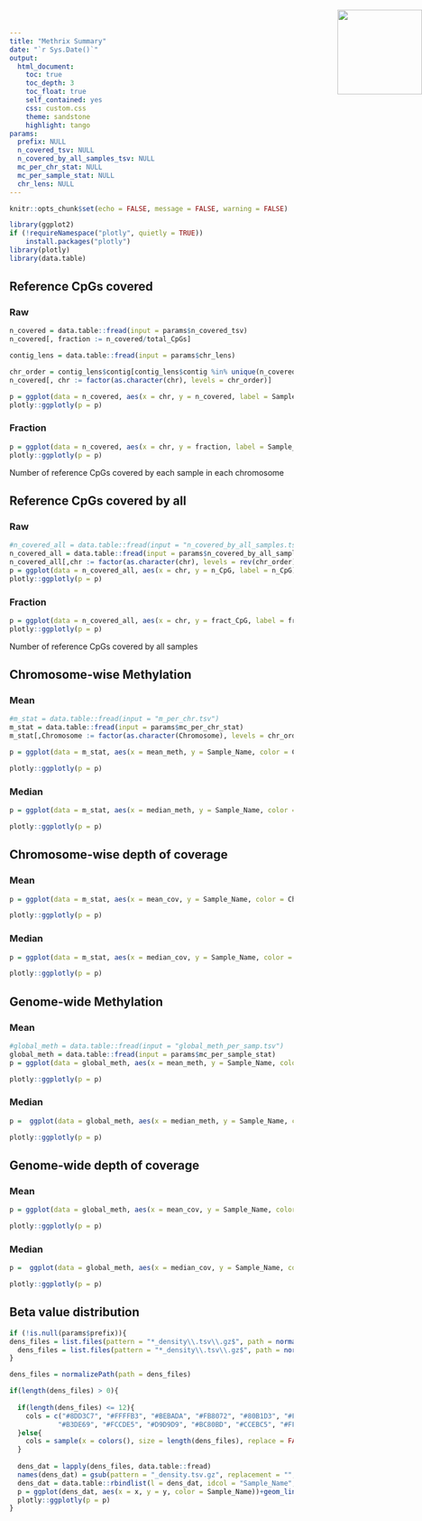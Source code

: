 ```yaml
---
title: "Methrix Summary"
date: "`r Sys.Date()`"
output: 
  html_document:
    toc: true
    toc_depth: 3
    toc_float: true
    self_contained: yes
    css: custom.css
    theme: sandstone
    highlight: tango
params:
  prefix: NULL
  n_covered_tsv: NULL
  n_covered_by_all_samples_tsv: NULL
  mc_per_chr_stat: NULL
  mc_per_sample_stat: NULL
  chr_lens: NULL
---
```


```r
knitr::opts_chunk$set(echo = FALSE, message = FALSE, warning = FALSE)
```

<img src="logo_large_hexagon.gif" height="150" width="150" style="position:absolute;top:30px;right:0px;" />

```r
library(ggplot2)
if (!requireNamespace("plotly", quietly = TRUE))
    install.packages("plotly")
library(plotly)
library(data.table)
```

## Reference CpGs covered {.tabset}
### Raw
```r
n_covered = data.table::fread(input = params$n_covered_tsv)
n_covered[, fraction := n_covered/total_CpGs]

contig_lens = data.table::fread(input = params$chr_lens)

chr_order = contig_lens$contig[contig_lens$contig %in% unique(n_covered[,chr])]
n_covered[, chr := factor(as.character(chr), levels = chr_order)]

p = ggplot(data = n_covered, aes(x = chr, y = n_covered, label = Sample_Name))+geom_boxplot()+geom_jitter(size = 0.6)+theme_minimal()+theme(axis.title.x = element_blank(), axis.title.y = element_blank())
plotly::ggplotly(p = p)
```

### Fraction
```r
p = ggplot(data = n_covered, aes(x = chr, y = fraction, label = Sample_Name))+geom_boxplot()+geom_jitter(size = 0.6)+theme_minimal()+theme(axis.title.x = element_blank(), axis.title.y = element_blank())
plotly::ggplotly(p = p)
```
Number of reference CpGs covered by each sample in each chromosome

## Reference CpGs covered by all {.tabset}
### Raw
```r
#n_covered_all = data.table::fread(input = "n_covered_by_all_samples.tsv")
n_covered_all = data.table::fread(input = params$n_covered_by_all_samples_tsv)
n_covered_all[,chr := factor(as.character(chr), levels = rev(chr_order))]
p = ggplot(data = n_covered_all, aes(x = chr, y = n_CpG, label = n_CpG))+geom_bar(stat = 'identity')+coord_flip()+theme(axis.title.x = element_blank(), axis.title.y = element_blank())+theme_minimal()
plotly::ggplotly(p = p)
```

### Fraction
```r
p = ggplot(data = n_covered_all, aes(x = chr, y = fract_CpG, label = fract_CpG))+geom_bar(stat = 'identity')+coord_flip()+theme(axis.title.x = element_blank(), axis.title.y = element_blank())+ylim(0, 1)+theme_minimal()
plotly::ggplotly(p = p)
```
Number of reference CpGs covered by all samples

## Chromosome-wise Methylation {.tabset}
### Mean
```r
#m_stat = data.table::fread(input = "m_per_chr.tsv")
m_stat = data.table::fread(input = params$mc_per_chr_stat)
m_stat[,Chromosome := factor(as.character(Chromosome), levels = chr_order)]

p = ggplot(data = m_stat, aes(x = mean_meth, y = Sample_Name, color = Chromosome, label = Sample_Name))+geom_point()+xlim(0, 1)+theme_minimal()+theme(axis.title.x = element_blank(), axis.title.y = element_blank())

plotly::ggplotly(p = p)
```

### Median
```r
p = ggplot(data = m_stat, aes(x = median_meth, y = Sample_Name, color = Chromosome, label = Sample_Name))+geom_point()+xlim(0, 1)+theme_minimal()+theme(axis.title.x = element_blank(), axis.title.y = element_blank())

plotly::ggplotly(p = p)
```

## Chromosome-wise depth of coverage {.tabset}
### Mean
```r
p = ggplot(data = m_stat, aes(x = mean_cov, y = Sample_Name, color = Chromosome, label = Sample_Name))+geom_point()+theme_minimal()+theme(axis.title.x = element_blank(), axis.title.y = element_blank())

plotly::ggplotly(p = p)
```

### Median
```r
p = ggplot(data = m_stat, aes(x = median_cov, y = Sample_Name, color = Chromosome, label = Sample_Name))+geom_point()+theme_minimal()+theme(axis.title.x = element_blank(), axis.title.y = element_blank())

plotly::ggplotly(p = p)
```


## Genome-wide Methylation {.tabset}
### Mean
```r
#global_meth = data.table::fread(input = "global_meth_per_samp.tsv")
global_meth = data.table::fread(input = params$mc_per_sample_stat)
p = ggplot(data = global_meth, aes(x = mean_meth, y = Sample_Name, color = Sample_Name))+geom_point()+theme_minimal()+theme(axis.title.x = element_blank(), axis.title.y = element_blank())+xlim(0, 1)+ theme(legend.position = "none")

plotly::ggplotly(p = p)
```

### Median
```r
p =  ggplot(data = global_meth, aes(x = median_meth, y = Sample_Name, color = Sample_Name))+geom_point()+theme_minimal()+theme(axis.title.x = element_blank(), axis.title.y = element_blank())+xlim(0, 1)+ theme(legend.position = "none")

plotly::ggplotly(p = p)
```

## Genome-wide depth of coverage {.tabset}
### Mean
```r
p = ggplot(data = global_meth, aes(x = mean_cov, y = Sample_Name, color = Sample_Name))+geom_point()+theme_minimal()+theme(axis.title.x = element_blank(), axis.title.y = element_blank())+ theme(legend.position = "none")

plotly::ggplotly(p = p)
```

### Median
```r
p =  ggplot(data = global_meth, aes(x = median_cov, y = Sample_Name, color = Sample_Name))+geom_point()+theme_minimal()+theme(axis.title.x = element_blank(), axis.title.y = element_blank())+ theme(legend.position = "none")

plotly::ggplotly(p = p)
```

## Beta value distribution
```r

if (!is.null(params$prefix)){
dens_files = list.files(pattern = "*_density\\.tsv\\.gz$", path = normalizePath(paste0(dirname(path = params$mc_per_sample_stat), "/", prefix, "/")), full.names = TRUE)} else {
  dens_files = list.files(pattern = "*_density\\.tsv\\.gz$", path = normalizePath(dirname(path = params$mc_per_sample_stat)), full.names = TRUE)
}

dens_files = normalizePath(path = dens_files)

if(length(dens_files) > 0){
  
  if(length(dens_files) <= 12){
    cols = c("#8DD3C7", "#FFFFB3", "#BEBADA", "#FB8072", "#80B1D3", "#FDB462", 
            "#B3DE69", "#FCCDE5", "#D9D9D9", "#BC80BD", "#CCEBC5", "#FFED6F")
  }else{
    cols = sample(x = colors(), size = length(dens_files), replace = FALSE)
  }
  
  dens_dat = lapply(dens_files, data.table::fread)
  names(dens_dat) = gsub(pattern = "_density.tsv.gz", replacement = "", x = basename(dens_files))
  dens_dat = data.table::rbindlist(l = dens_dat, idcol = "Sample_Name", use.names = TRUE, fill = TRUE)
  p = ggplot(dens_dat, aes(x = x, y = y, color = Sample_Name))+geom_line()+theme_minimal()+theme(axis.title.x = element_blank(), axis.title.y = element_blank())
  plotly::ggplotly(p = p)
}
```

